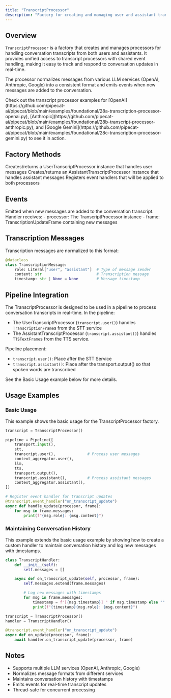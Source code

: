```yaml
---
title: "TranscriptProcessor"
description: "Factory for creating and managing user and assistant transcript processors with shared event handling"
---
```


## Overview

`TranscriptProcessor` is a factory that creates and manages processors for handling conversation transcripts from both users and assistants. It provides unified access to transcript processors with shared event handling, making it easy to track and respond to conversation updates in real-time.

The processor normalizes messages from various LLM services (OpenAI, Anthropic, Google) into a consistent format and emits events when new messages are added to the conversation.

<Tip>
  Check out the transcript processor examples for
  [OpenAI](https://github.com/pipecat-ai/pipecat/blob/main/examples/foundational/28a-transcription-processor-openai.py),
  [Anthropic](https://github.com/pipecat-ai/pipecat/blob/main/examples/foundational/28b-transcript-processor-anthropic.py),
  and [Google
  Gemini](https://github.com/pipecat-ai/pipecat/blob/main/examples/foundational/28c-transcription-processor-gemini.py)
  to see it in action.
</Tip>

## Factory Methods

<ParamField path="user" type="method">
  Creates/returns a UserTranscriptProcessor instance that handles user messages
</ParamField>

<ParamField path="assistant" type="method">
  Creates/returns an AssistantTranscriptProcessor instance that handles
  assistant messages
</ParamField>

<ParamField path="event_handler" type="decorator">
  Registers event handlers that will be applied to both processors
</ParamField>

## Events

<ParamField path="on_transcript_update" type="event">
  Emitted when new messages are added to the conversation transcript. Handler
  receives: - processor: The TranscriptProcessor instance - frame:
  TranscriptionUpdateFrame containing new messages
</ParamField>

## Transcription Messages

Transcription messages are normalized to this format:

```python
@dataclass
class TranscriptionMessage:
    role: Literal["user", "assistant"]  # Type of message sender
    content: str                        # Transcription message
    timestamp: str | None = None        # Message timestamp
```

## Pipeline Integration

The TranscriptProcessor is designed to be used in a pipeline to process conversation transcripts in real-time. In the pipeline:

- The UserTranscriptProcessor (`transcript.user()`) handles `TranscriptionFrame`s from the STT service
- The AssistantTranscriptProcessor (`transcript.assistant()`) handles `TTSTextFrame`s from the TTS service.

<Tip>
Pipeline placement:

- `transcript.user()`: Place after the STT Service
- `transcript.assistant()`: Place after the transport.output() so that spoken words are transcribed

</Tip>

See the Basic Usage example below for more details.

## Usage Examples

### Basic Usage

This example shows the basic usage for the TranscriptProcessor factory.

```python
transcript = TranscriptProcessor()

pipeline = Pipeline([
    transport.input(),
    stt,
    transcript.user(),              # Process user messages
    context_aggregator.user(),
    llm,
    tts,
    transport.output(),
    transcript.assistant(),         # Process assistant messages
    context_aggregator.assistant(),
])

# Register event handler for transcript updates
@transcript.event_handler("on_transcript_update")
async def handle_update(processor, frame):
    for msg in frame.messages:
        print(f"{msg.role}: {msg.content}")
```

### Maintaining Conversation History

This example extends the basic usage example by showing how to create a custom handler to maintain conversation history and log new messages with timestamps.

```python
class TranscriptHandler:
    def __init__(self):
        self.messages = []

    async def on_transcript_update(self, processor, frame):
        self.messages.extend(frame.messages)

        # Log new messages with timestamps
        for msg in frame.messages:
            timestamp = f"[{msg.timestamp}] " if msg.timestamp else ""
            print(f"{timestamp}{msg.role}: {msg.content}")

transcript = TranscriptProcessor()
handler = TranscriptHandler()

@transcript.event_handler("on_transcript_update")
async def on_update(processor, frame):
    await handler.on_transcript_update(processor, frame)
```

## Notes

- Supports multiple LLM services (OpenAI, Anthropic, Google)
- Normalizes message formats from different services
- Maintains conversation history with timestamps
- Emits events for real-time transcript updates
- Thread-safe for concurrent processing
